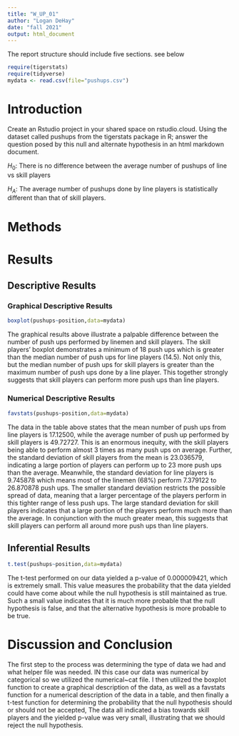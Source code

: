 ```yaml
---
title: "W_UP_01"
author: "Logan DeHay"
date: "fall 2021"
output: html_document
---
```




The report structure should include five sections.  see below



```r
require(tigerstats)
require(tidyverse)
mydata <- read.csv(file="pushups.csv")
```

# Introduction

<!--In this section you explain what you are trying to show. Where did the data come from? What is the research or other question you are trying to answer?!-->

Create an Rstudio project in your shared space on rstudio.cloud.  Using the dataset called pushups from the tigerstats package in R; answer the question posed by this null and alternate hypothesis in an html markdown document.

$H_0$: There is no difference between the average number of pushups of line vs skill players

$H_A$: The average number of pushups done by line players is statistically different than that of skill players.

# Methods

<!--Decide on your methods: use "variable analysis" or other appropriate descriptors. Make sure to choose at least one graphical method and at least one numerical method.!-->

# Results

<!--Divide this section into two sub-sections: One for your descriptive results and one for your inferential results.!-->

## Descriptive Results

### Graphical Descriptive Results

<!--Graphical results here. Make sure to show your code. Provide appropriate labels for axes, giving units if possible, and provide a good title for the graph, too. Use the graphical results to describe the patterns if any that exist in the data as focused toward the research question!-->

```r
boxplot(pushups~position,data=mydata)
```

The graphical results above illustrate a palpable difference between the number of push ups performed by linemen and skill players. The skill players' boxplot demonstrates a minimum of 18 push ups which is greater than the median number of push ups for line players (14.5). Not only this, but the median number of push ups for skill players is greater than the maximum number of push ups done by a line player. This together strongly suggests that skill players can perform more push ups than line players.
  
### Numerical Descriptive Results

<!--Numerical results go here. Use the numerical results to describe the patterns if any that exist in the data as focused toward the research question!-->

```r
favstats(pushups~position,data=mydata)
```

The data in the table above states that the mean number of push ups from line players is 17.12500, while the average number of push up performed by skill players is 49.72727. This is an enormous inequity, with the skill players being able to perform almost 3 times as many push ups on average. Further, the standard deviation of skill players from the mean is 23.036579, indicating a large portion of players can perform up to 23 more push ups than the average. Meanwhile, the standard deviation for line players is 9.745878 which means most of the linemen (68%) perform 7.379122 to 26.870878 push ups. The smaller standard deviation restricts the possible spread of data, meaning that a larger percentage of the players perform in this tighter range of less push ups. The large standard deviation for skill players indicates that a large portion of the players perform much more than the average. In conjunction with the much greater mean, this suggests that skill players can perform all around more push ups than line players.
  
## Inferential Results

<!--State hypothesis clearly. Make sure your discussion of the inferential test covers all the aspects that the test output produces, such as test statistic, p-value etc. Make a decision about the null hypothesis, explain the assumptions on which the selected test/procedure was based, and why the chosen procedure satisfys the assumptions and is appropriate to answer the research question!-->

```r
t.test(pushups~position,data=mydata)
```

The t-test performed on our data yielded a p-value of 0.000009421, which is extremely small. This value measures the probability that the data yielded could have come about while the null hypothesis is still maintained as true. Such a small value indicates that it is much more probable that the null hypothesis is false, and that the alternative hypothesis is more probable to be true.
  
# Discussion and Conclusion

<!--Discussion and conclusion here. If you found a relationship be sure to consider whether the relationship occurs because one of the variavbles causes the other, or whether they perhasps are related for some other reason. Watch the chapter 6 videos from the GeorgeTown videos collection.!-->

The first step to the process was determining the type of data we had and what helper file was needed. IN this case our data was numerical by categorical so we utilized the numerical~cat file. I then utilized the boxplot function to create a graphical description of the data, as well as a favstats function for a numerical description of the data in a table, and then finally a t-test function for determining the probability that the null hypothesis should or should not be accepted, The data all indicated a bias towards skill players and the yielded p-value was very small, illustrating that we should reject the null hypothesis.
  